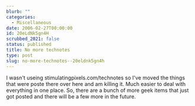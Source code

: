 ```yaml
---
blurb: ""
categories:
  - Miscellaneous
date: 2006-02-27T00:00:00
id: 20eLdNk5gn4H
scrubbed_2021: false
status: published
title: No more technotes
type: post
slug: no-more-technotes--20eldnk5gn4h
---
```


I wasn't useing stimulatingpixels.com/technotes so I've moved the
things that were poste there over here and am killing it. Much
easier to deal with everything in one place. So, there are a bunch
of more geek items that just got posted and there will be a few
more in the future.